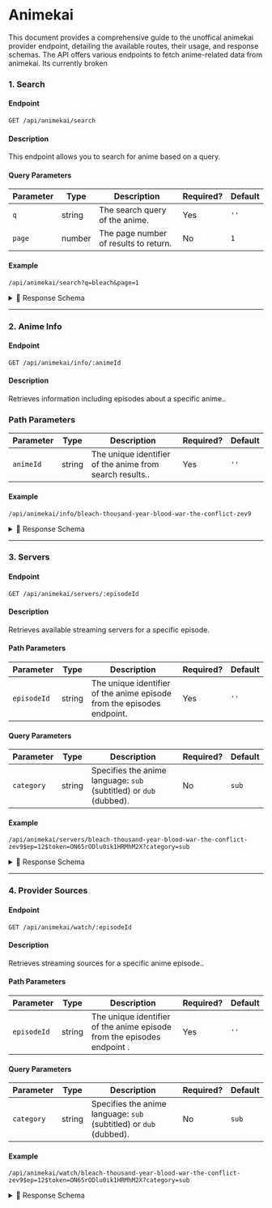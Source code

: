 # Animekai

This document provides a comprehensive guide to the unoffical animekai provider endpoint, detailing the available routes, their usage, and response schemas.
The API offers various endpoints to fetch anime-related data from animekai. Its currently broken

### 1. Search

#### Endpoint

```plaintext
GET /api/animekai/search
```

#### Description

This endpoint allows you to search for anime based on a query.

#### Query Parameters

| Parameter | Type   | Description                           | Required? | Default |
| --------- | ------ | ------------------------------------- | --------- | ------- |
| `q`       | string | The search query of the anime.        | Yes       | `''`    |
| `page`    | number | The page number of results to return. | No        | `1`     |

#### Example

```plaintext
/api/animekai/search?q=bleach&page=1
```

<details>
<summary>📄 Response Schema</summary>

```json
{
  "hasNextPage": "boolean",
  "currentPage": "number",
  "totalPages": "number",
  "data": [
    {
      "id": "string",
      "title": "string",
      "image": "string",
      "romaji": "string",
      "type": "string",
      "sub": "number",
      "dub": "number",
      "episodes": "number"
    }
  ]
}
```

</details>

---

### 2. Anime Info

#### Endpoint

```plaintext
GET /api/animekai/info/:animeId
```

#### Description

Retrieves information including episodes about a specific anime..

### Path Parameters

| Parameter | Type   | Description                                              | Required? | Default |
| --------- | ------ | -------------------------------------------------------- | --------- | ------- |
| `animeId` | string | The unique identifier of the anime from search results.. | Yes       | `''`    |

#### Example

```plaintext
/api/animekai/info/bleach-thousand-year-blood-war-the-conflict-zev9
```

<details>
<summary>📄 Response Schema</summary>

```json
{
  "data": {
    "animeId": "string",
    "title": "string",
    "romaji": "string",
    "posterImage": "string",
    "type": "string",
    "synopsis": "string",
    "episodes": {
      "sub": "number",
      "dub": "number"
    },
    "totalEpisodes": "number"
  },
  "providerEpisodes": [
    {
      "episodeId": "string",
      "number": "number",
      "title": "string"
    }
  ]
}
```

</details>

---

### 3. Servers

#### Endpoint

```plaintext
GET /api/animekai/servers/:episodeId
```

#### Description

Retrieves available streaming servers for a specific episode.

#### Path Parameters

| Parameter   | Type   | Description                                                            | Required? | Default |
| ----------- | ------ | ---------------------------------------------------------------------- | --------- | ------- |
| `episodeId` | string | The unique identifier of the anime episode from the episodes endpoint. | Yes       | `''`    |

#### Query Parameters

| Parameter  | Type   | Description                                                        | Required? | Default |
| ---------- | ------ | ------------------------------------------------------------------ | --------- | ------- |
| `category` | string | Specifies the anime language: `sub` (subtitled) or `dub` (dubbed). | No        | `sub`   |

#### Example

```plaintext
/api/animekai/servers/bleach-thousand-year-blood-war-the-conflict-zev9$ep=12$token=ON65rODlu0ik1HRMhM2X?category=sub
```

<details>
<summary>📄 Response Schema</summary>

```json
{
  "data": {
    "status": "number",
    "data": [
      {
        "name": "string",
        "url": "string",
        "intro": {
          "start": "number",
          "end": "number"
        },
        "outro": {
          "start": "number",
          "end": "number"
        }
      }
    ]
  }
}
```

</details>

---

### 4. Provider Sources

#### Endpoint

```plaintext
GET /api/animekai/watch/:episodeId
```

#### Description

Retrieves streaming sources for a specific anime episode..

#### Path Parameters

| Parameter   | Type   | Description                                                             | Required? | Default |
| ----------- | ------ | ----------------------------------------------------------------------- | --------- | ------- |
| `episodeId` | string | The unique identifier of the anime episode from the episodes endpoint . | Yes       | `''`    |

#### Query Parameters

| Parameter  | Type   | Description                                                        | Required? | Default |
| ---------- | ------ | ------------------------------------------------------------------ | --------- | ------- |
| `category` | string | Specifies the anime language: `sub` (subtitled) or `dub` (dubbed). | No        | `sub`   |

#### Example

```plaintext
/api/animekai/watch/bleach-thousand-year-blood-war-the-conflict-zev9$ep=12$token=ON65rODlu0ik1HRMhM2X?category=sub
```

<details>
<summary>📄 Response Schema</summary>

```json
{
  "headers": {
    "Referer": "string"
  },
  "data": {
    "intro": {
      "start": "number",
      "end": "number"
    },
    "outro": {
      "start": "number",
      "end": "number"
    },
    "subtitles": [
      {
        "file": "string",
        "label": "string",
        "kind": "string",
        "default": "boolean"
      },
      {
        "file": "string",
        "kind": "string"
      }
    ],
    "sources": [
      {
        "url": "string",
        "type": "string"
      }
    ]
  }
}
```

</details>
